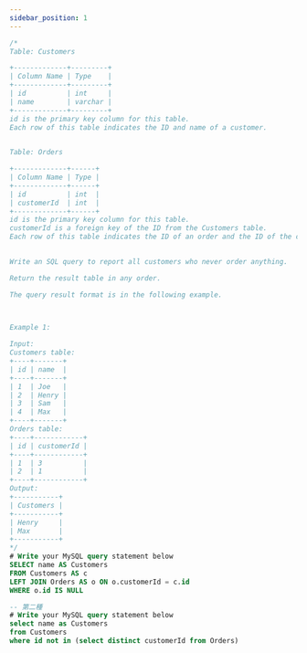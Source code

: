 ```yaml
---
sidebar_position: 1
---
```


```sql
/*
Table: Customers

+-------------+---------+
| Column Name | Type    |
+-------------+---------+
| id          | int     |
| name        | varchar |
+-------------+---------+
id is the primary key column for this table.
Each row of this table indicates the ID and name of a customer.
 

Table: Orders

+-------------+------+
| Column Name | Type |
+-------------+------+
| id          | int  |
| customerId  | int  |
+-------------+------+
id is the primary key column for this table.
customerId is a foreign key of the ID from the Customers table.
Each row of this table indicates the ID of an order and the ID of the customer who ordered it.
 

Write an SQL query to report all customers who never order anything.

Return the result table in any order.

The query result format is in the following example.

 

Example 1:

Input: 
Customers table:
+----+-------+
| id | name  |
+----+-------+
| 1  | Joe   |
| 2  | Henry |
| 3  | Sam   |
| 4  | Max   |
+----+-------+
Orders table:
+----+------------+
| id | customerId |
+----+------------+
| 1  | 3          |
| 2  | 1          |
+----+------------+
Output: 
+-----------+
| Customers |
+-----------+
| Henry     |
| Max       |
+-----------+
*/
# Write your MySQL query statement below
SELECT name AS Customers
FROM Customers AS c
LEFT JOIN Orders AS o ON o.customerId = c.id
WHERE o.id IS NULL

-- 第二種
# Write your MySQL query statement below
select name as Customers
from Customers
where id not in (select distinct customerId from Orders)
```